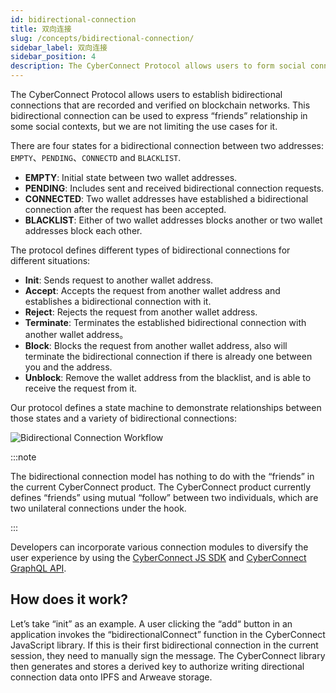 ```yaml
---
id: bidirectional-connection
title: 双向连接
slug: /concepts/bidirectional-connection/
sidebar_label: 双向连接
sidebar_position: 4
description: The CyberConnect Protocol allows users to form social connections that are recorded and verified on blockchain networks.
---
```


The CyberConnect Protocol allows users to establish bidirectional connections that are recorded and verified on blockchain networks. This bidirectional connection can be used to express “friends” relationship in some social contexts, but we are not limiting the use cases for it.

There are four states for a bidirectional connection between two addresses: `EMPTY`、`PENDING`、`CONNECTD` and `BLACKLIST`.

<ul>
  <li>
    <strong>EMPTY</strong>: Initial state between two wallet addresses.
  </li>
  <li>
    <strong>PENDING</strong>: Includes sent and received bidirectional
    connection requests.
  </li>
  <li>
    <strong>CONNECTED</strong>: Two wallet addresses have established a
    bidirectional connection after the request has been accepted.
  </li>
  <li>
    <strong>BLACKLIST</strong>: Either of two wallet addresses blocks another or
    two wallet addresses block each other.
  </li>
</ul>

The protocol defines different types of bidirectional connections for different situations:

<ul>
  <li>
    <strong>Init</strong>: Sends request to another wallet address.
  </li>
  <li>
    <strong>Accept</strong>: Accepts the request from another wallet address and
    establishes a bidirectional connection with it.
  </li>
  <li>
    <strong>Reject</strong>: Rejects the request from another wallet address.
  </li>
  <li>
    <strong>Terminate</strong>: Terminates the established bidirectional
    connection with another wallet address。
  </li>
  <li>
    <strong>Block</strong>: Blocks the request from another wallet address, also
    will terminate the bidirectional connection if there is already one between
    you and the address.
  </li>
  <li>
    <strong>Unblock</strong>: Remove the wallet address from the blacklist, and
    is able to receive the request from it.
  </li>
</ul>

Our protocol defines a state machine to demonstrate relationships between those states and a variety of bidirectional connections:

![Bidirectional Connection Workflow](/img/v0.5.0/bidirectional-connection-workflow.png)

:::note

The bidirectional connection model has nothing to do with the “friends” in the current CyberConnect product. The CyberConnect product currently defines “friends” using mutual “follow” between two individuals, which are two unilateral connections under the hook.

:::

Developers can incorporate various connection modules to diversify the user experience by using the [CyberConnect JS SDK](/cyberconnect-sdk/connect-with-js-sdk/) and [CyberConnect GraphQL API](/cyberconnect-api/graphql-api/bidirectional-connections/).

## How does it work?

Let’s take “init” as an example. A user clicking the “add“ button in an application invokes the “bidirectionalConnect” function in the CyberConnect JavaScript library. If this is their first bidirectional connection in the current session, they need to manually sign the message. The CyberConnect library then generates and stores a derived key to authorize writing directional connection data onto IPFS and Arweave storage.

